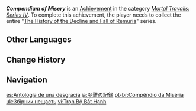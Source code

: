 {{Achievement Infobox
|id           = 80271
|order id     = 178
|category     = Mortal Travails: Series IV
|description  = Collect the entire "[[The History of the Decline and Fall of Remuria]]" series.
|requirements = 
|primogems    = 5
|tracking     = 
|topic        = Books
|type         = 
|hidden       = 
}}
'''''Compendium of Misery''''' is an [[Achievement]] in the category ''[[Mortal Travails: Series IV]]''. To complete this achievement, the player needs to collect the entire "[[The History of the Decline and Fall of Remuria]]" series.
<!--
==Gameplay Notes==
* 

==Gallery==
{{Preview
|size=300px
|file=
|caption=
}}

==Video Guides==
{{EVT
|video1   = 
|caption1 = 
}}
-->
==Other Languages==
{{Other Languages
|en      = Compendium of Misery
|zhs     = 不幸的总集
|zhs_rm  = Bùxìng de Zǒngjí
|zht     = 不幸的總集
|zht_rm  = Bùxìng de Zǒngjí
|zh_tl   = Misfortune Collection
|ja      = 災難の記録
|ja_rm   = Sainan no Kiroku
|ja_tl   = Disaster Record
|ko      = 불행<->의 전집
|ko_tl   = Complete Collection of Misfortune
|es      = Antología de una desgracia
|es_tl   = Anthology of a Misfortune
|fr      = Compendium de la misère
|fr_tl   = Compendium of Misery
|ru      = Коллекция несчастий
|ru_tl   = Collection of Misfortune
|th      = ชุดบทสรุปอันโชคร้าย
|th_rm   = 
|th_tl   = 
|vi      = Trọn Bộ Bất Hạnh
|vi_tl   = 
|de      = Kompendium der Miseren
|de_tl   = Compendium of Misery
|id      = Rentetan Kemalangan
|id_tl   = Series of Misery
|pt      = Compêndio da Miséria
|pt_tl   = 
|tr      = Izdırap Derlemesi
|tr_tl   = Misery Compendium
|it      = Compendio della miseria
|it_tl   = Compendium of Misery
}}

==Change History==
{{Change History|4.0}}
<!--
==References==
{{Reflist}}
-->
==Navigation==
{{Achievement Navbox}}

[[es:Antología de una desgracia]]
[[ja:災難の記録]]
[[pt-br:Compêndio da Miséria]]
[[uk:Збірник нещасть]]
[[vi:Trọn Bộ Bất Hạnh]]